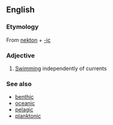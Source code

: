 ==English==

===Etymology===
From [[nekton]] + [[-ic]]

===Adjective===
{{en-adj|-}}

# [[swimming|Swimming]] independently of currents

===See also===
*[[benthic]]
*[[oceanic]]
*[[pelagic]]
*[[planktonic]]